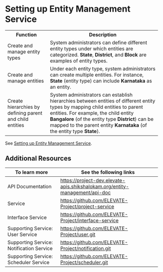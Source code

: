 
# Setting up Entity Management Service

<table>
<tr>
<th>Function</th>
<th>Description</th>
</tr>
<tr>
<td>Create and manage entity types</td>
<td>System administrators can define different entity types under which entities are categorized. <b>State</b>, <b>District</b>, and <b>Block</b> are examples of entity types.</td>
</tr>
<tr>
<td>Create and manage entities</td>
<td>Under each entity type, system administrators can create multiple entities. For instance, <b>State</b> (entity type) can include <b>Karnataka</b> as an entity.</td>
</tr>
<tr>
<td>Create hierarchies by defining parent and child entities</td>
<td>System administrators can establish hierarchies between entities of different entity types by mapping child entities to parent entities. For example, the child entity <b>Bangalore</b> (of the entity type <b>District</b>) can be mapped to the parent entity <b>Karnataka</b> (of the entity type <b>State</b>).</td>
</tr>
</table>

See [Setting up Entity Management Service](https://github.com/ELEVATE-Project/entity-management/blob/main/README.md).

## Additional Resources

|To learn more| See the following links|
|--------------|-----------|
|API Documentation|https://project-dev.elevate-apis.shikshalokam.org/entity-management/api-doc|
|<Projects /> Service|https://github.com/ELEVATE-Project/project-service|
|Interface Service|https://github.com/ELEVATE-Project/interface-service|
|Supporting Service: User Service|https://github.com/ELEVATE-Project/user.git|
|Supporting Service: Notification Service|https://github.com/ELEVATE-Project/notification.git|
|Supporting Service: Scheduler Service|https://github.com/ELEVATE-Project/scheduler.git|
